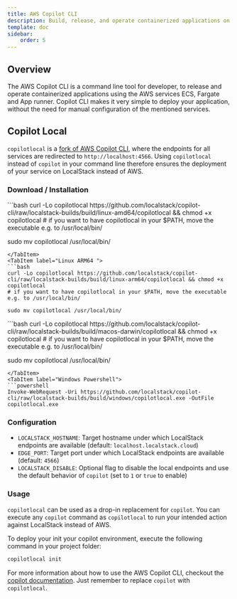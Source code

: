 ```yaml
---
title: AWS Copilot CLI
description: Build, release, and operate containerized applications on AWS with AWS Copilot CLI.
template: doc
sidebar:
    order: 5
---
```


## Overview

The AWS Copilot CLI is a command line tool for developer, to release and operate containerized applications using the AWS services ECS, Fargate and App runner.
Copilot CLI makes it very simple to deploy your application, without the need for manual configuration of the mentioned services.

## Copilot Local

`copilotlocal` is a [fork of AWS Copilot CLI](https://github.com/localstack/copilot-cli-local), where the endpoints for all services are redirected to `http://localhost:4566`.
Using `copilotlocal` instead of `copilot` in your command line therefore ensures the deployment of your service on LocalStack instead of AWS.

### Download / Installation

<Tabs>
<TabItem label="Linux AMD64">
```bash
curl -Lo copilotlocal https://github.com/localstack/copilot-cli/raw/localstack-builds/build/linux-amd64/copilotlocal && chmod +x copilotlocal
# if you want to have copilotlocal in your $PATH, move the executable e.g. to /usr/local/bin/

sudo mv copilotlocal /usr/local/bin/
```
</TabItem>
<TabItem label="Linux ARM64 ">
```bash
curl -Lo copilotlocal https://github.com/localstack/copilot-cli/raw/localstack-builds/build/linux-arm64/copilotlocal && chmod +x copilotlocal
# if you want to have copilotlocal in your $PATH, move the executable e.g. to /usr/local/bin/

sudo mv copilotlocal /usr/local/bin/
```
</TabItem>
<TabItem label="Mac OS">
```bash
curl -Lo copilotlocal https://github.com/localstack/copilot-cli/raw/localstack-builds/build/macos-darwin/copilotlocal && chmod +x copilotlocal
# if you want to have copilotlocal in your $PATH, move the executable e.g. to /usr/local/bin/

sudo mv copilotlocal /usr/local/bin/
```
</TabItem>
<TabItem label="Windows Powershell">
```powershell
Invoke-WebRequest -Uri https://github.com/localstack/copilot-cli/raw/localstack-builds/build/windows/copilotlocal.exe -OutFile copilotlocal.exe
```
</TabItem>
</Tabs>

### Configuration

* `LOCALSTACK_HOSTNAME`: Target hostname under which LocalStack endpoints are available (default: `localhost.localstack.cloud`)
* `EDGE_PORT`: Target port under which LocalStack endpoints are available (default: `4566`)
* `LOCALSTACK_DISABLE`: Optional flag to disable the local endpoints and use the default behavior of `copilot` (set to `1` or `true` to enable)

### Usage

`copilotlocal` can be used as a drop-in replacement for `copilot`.
You can execute any `copilot` command as `copilotlocal` to run your intended action against LocalStack instead of AWS.

To deploy your init your copilot environment, execute the following command in your project folder:

```bash
copilotlocal init
```

For more information about how to use the AWS Copilot CLI, checkout the [copilot documentation](https://aws.github.io/copilot-cli/docs/overview/).
Just remember to replace `copilot` with `copilotlocal`.